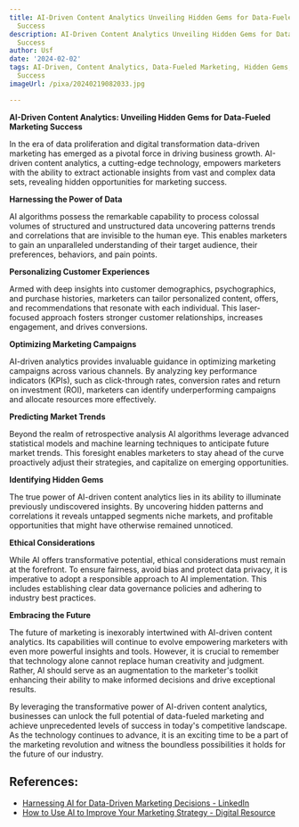 ```yaml
---
title: AI-Driven Content Analytics Unveiling Hidden Gems for Data-Fueled Marketing
  Success
description: AI-Driven Content Analytics Unveiling Hidden Gems for Data-Fueled Marketing
  Success
author: Usf
date: '2024-02-02'
tags: AI-Driven, Content Analytics, Data-Fueled Marketing, Hidden Gems, Marketing
  Success
imageUrl: /pixa/20240219082033.jpg

---
```

**AI-Driven Content Analytics: Unveiling Hidden Gems for Data-Fueled Marketing Success**

In  the era of data proliferation and digital transformation data-driven marketing has  emerged as a pivotal force in driving business growth. AI-driven content analytics,  a cutting-edge technology, empowers marketers with the ability to extract  actionable insights from vast and complex data sets, revealing hidden opportunities for marketing  success.

**Harnessing the Power of  Data**

AI algorithms possess the remarkable capability  to  process colossal volumes of structured and unstructured data uncovering patterns trends and correlations  that are invisible to the human eye. This enables marketers to gain an unparalleled understanding of their  target audience, their preferences, behaviors, and pain points.

**Personalizing Customer Experiences**

Armed  with deep  insights into customer demographics, psychographics, and purchase histories, marketers can tailor  personalized content,  offers, and recommendations that resonate with each individual. This laser-focused approach fosters  stronger customer relationships, increases engagement, and drives  conversions.

**Optimizing Marketing Campaigns**

AI-driven analytics provides invaluable guidance in optimizing marketing campaigns across various channels. By analyzing key performance indicators  (KPIs), such  as click-through  rates, conversion rates and return on investment (ROI), marketers can identify underperforming campaigns and allocate resources more effectively.

**Predicting Market Trends**

Beyond the realm of retrospective  analysis AI algorithms leverage advanced statistical models and machine learning techniques to anticipate future market trends. This  foresight enables marketers to stay ahead of the curve proactively adjust their strategies,  and capitalize on emerging opportunities.

**Identifying Hidden Gems**

The true power of AI-driven content analytics lies in its ability to illuminate previously undiscovered insights. By uncovering hidden patterns and correlations it reveals untapped segments niche markets, and profitable opportunities that  might have otherwise remained unnoticed.

**Ethical Considerations**

While  AI offers transformative potential, ethical  considerations must remain at the  forefront. To ensure fairness, avoid bias and protect data privacy, it is imperative  to adopt a  responsible approach to AI implementation. This includes establishing clear data governance policies and adhering to  industry best practices.

**Embracing the Future**

The future of marketing is inexorably intertwined with AI-driven content analytics. Its capabilities will continue to evolve empowering  marketers with even more powerful insights and tools. However, it is crucial to remember that technology  alone cannot  replace human creativity and judgment. Rather, AI should serve as an augmentation to the marketer's toolkit enhancing their ability to make  informed  decisions and drive exceptional results.

By leveraging the transformative power  of AI-driven  content  analytics,  businesses can unlock the full potential of data-fueled marketing and achieve unprecedented levels of success  in today's competitive landscape. As the technology continues to advance, it is an exciting time to  be a part of the marketing revolution and witness the boundless  possibilities it holds  for the future of our industry.

## References:
- [Harnessing AI for Data-Driven Marketing Decisions - LinkedIn](https://www.linkedin.com/pulse/harnessing-ai-data-driven-marketing-decisions-attentiongrabbers)
- [How to Use AI to Improve Your Marketing Strategy - Digital Resource](https://www.yourdigitalresource.com/post/ai-to-improve-your-marketing-strategy)
